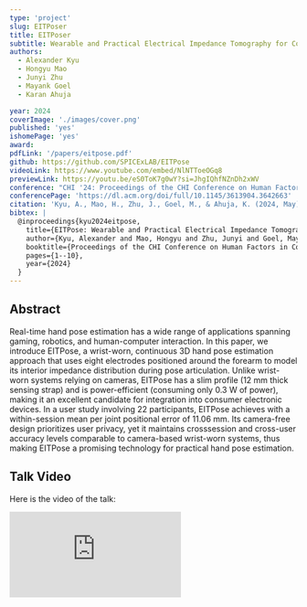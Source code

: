 ```yaml
---
type: 'project'
slug: EITPoser
title: EITPoser
subtitle: Wearable and Practical Electrical Impedance Tomography for Continuous Hand Pose Estimation
authors:
  - Alexander Kyu
  - Hongyu Mao
  - Junyi Zhu
  - Mayank Goel
  - Karan Ahuja

year: 2024
coverImage: './images/cover.png'
published: 'yes'
ishomePage: 'yes'
award:
pdfLink: '/papers/eitpose.pdf'
github: https://github.com/SPICExLAB/EITPose
videoLink: https://www.youtube.com/embed/NlNTToeOGq8
previewLink: https://youtu.be/eS0ToK7g0wY?si=JhgIQhfNZnDh2xWV
conference: "CHI '24: Proceedings of the CHI Conference on Human Factors in Computing Systems"
conferencePage: 'https://dl.acm.org/doi/full/10.1145/3613904.3642663'
citation: 'Kyu, A., Mao, H., Zhu, J., Goel, M., & Ahuja, K. (2024, May). EITPose: Wearable and Practical Electrical Impedance Tomography for Continuous Hand Pose Estimation. In Proceedings of the CHI Conference on Human Factors in Computing Systems (pp. 1-10).'
bibtex: |
  @inproceedings{kyu2024eitpose,
    title={EITPose: Wearable and Practical Electrical Impedance Tomography for Continuous Hand Pose Estimation},
    author={Kyu, Alexander and Mao, Hongyu and Zhu, Junyi and Goel, Mayank and Ahuja, Karan},
    booktitle={Proceedings of the CHI Conference on Human Factors in Computing Systems},
    pages={1--10},
    year={2024}
  }
---
```


## Abstract

Real-time hand pose estimation has a wide range of applications spanning gaming, robotics, and human-computer interaction. In this paper, we introduce EITPose, a wrist-worn, continuous 3D hand pose estimation approach that uses eight electrodes positioned around the forearm to model its interior impedance distribution during pose articulation. Unlike wrist-worn systems relying on cameras, EITPose has a slim profile (12 mm thick sensing strap) and is power-efficient (consuming only 0.3 W of power), making it an excellent candidate for integration into consumer electronic devices. In a user study involving 22 participants, EITPose achieves with a within-session mean per joint positional error of 11.06 mm. Its camera-free design prioritizes user privacy, yet it maintains crosssession and cross-user accuracy levels comparable to camera-based wrist-worn systems, thus making EITPose a promising technology for practical hand pose estimation.


## Talk Video
Here is the video of the talk:

<div style={{ position: 'relative', paddingBottom: '56.25%', height: 0, overflow: 'hidden', maxWidth: '100%', background: '#000' }}>
  <iframe
    src="https://www.youtube.com/embed/n4F9Gftmqtc"
    style={{ position: 'absolute', top: 0, left: 0, width: '100%', height: '100%' }}
    frameborder="0"
    allow="accelerometer; autoplay; clipboard-write; encrypted-media; gyroscope; picture-in-picture"
    allowfullscreen
    title="Talk Video"
  ></iframe>
</div>
